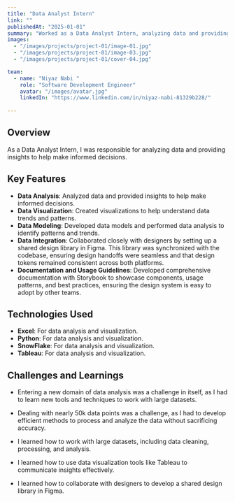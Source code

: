 ```yaml
---
title: "Data Analyst Intern"
link: ""
publishedAt: "2025-01-01"
summary: "Worked as a Data Analyst Intern, analyzing data and providing insights to help make informed decisions."
images:
  - "/images/projects/project-01/image-01.jpg"
  - "/images/projects/project-01/image-03.jpg"
  - "/images/projects/project-01/cover-04.jpg"

team:
  - name: "Niyaz Nabi "
    role: "Software Development Engineer"
    avatar: "/images/avatar.jpg"
    linkedIn: "https://www.linkedin.com/in/niyaz-nabi-81329b228/"
  
---
```


## Overview

As a Data Analyst Intern, I was responsible for analyzing data and providing insights to help make informed decisions. 





## Key Features

- **Data Analysis**: Analyzed data and provided insights to help make informed decisions.
- **Data Visualization**: Created visualizations to help understand data trends and patterns.
- **Data Modeling**: Developed data models and performed data analysis to identify patterns and trends.
- **Data Integration**: Collaborated closely with designers by setting up a shared design library in Figma. This library was synchronized with the codebase, ensuring design handoffs were seamless and that design tokens remained consistent across both platforms.
- **Documentation and Usage Guidelines**: Developed comprehensive documentation with Storybook to showcase components, usage patterns, and best practices, ensuring the design system is easy to adopt by other teams.

## Technologies Used

- **Excel**: For data analysis and visualization.
- **Python**: For data analysis and visualization.
- **SnowFlake**: For data analysis and visualization.
- **Tableau**: For data analysis and visualization.




## Challenges and Learnings

- Entering a new domain of data analysis was a challenge in itself, as I had to learn new tools and techniques to work with large datasets.
- Dealing with nearly 50k data points was a challenge, as I had to develop efficient methods to process and analyze the data without sacrificing accuracy.

- I learned how to work with large datasets, including data cleaning, processing, and analysis.
- I learned how to use data visualization tools like Tableau to communicate insights effectively.
- I learned how to collaborate with designers to develop a shared design library in Figma.


